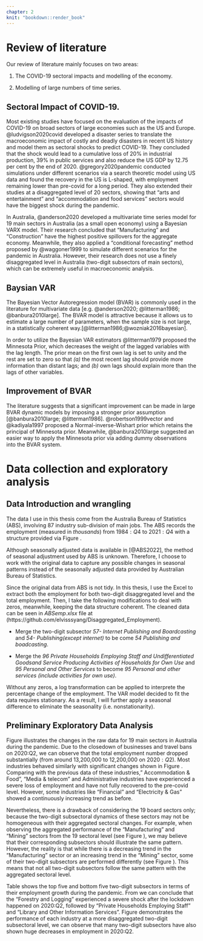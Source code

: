 ```yaml
---
chapter: 2
knit: "bookdown::render_book"
---
```


# Review of literature

Our review of literature mainly focuses on two areas:

1.  The COVID-19 sectoral impacts and modelling of the economy. 

2.  Modelling of large numbers of time series.


## Sectoral Impact of COVID-19.

Most existing studies have focused on the evaluation of the impacts of COVID-19 on broad sectors of large economies such as the US and Europe. @ludvigson2020covid developed a disaster series to translate the macroeconomic impact of costly and deadly disasters in recent US history and model them as sectoral shocks to predict COVID-19. They concluded that the shock would lead to a cumulative loss of 20% in industrial production, 39% in public services and also reduce the US GDP by 12.75 per cent by the end of 2020. @gregory2020pandemic conducted simulations under different scenarios via a search theoretic model using US data and found the recovery in the US is L-shaped, with employment remaining lower than pre-covid for a long period. They also extended their studies at a disaggregated level of 20 sectors, showing that "arts and entertainment" and "accommodation and food services" sectors would have the biggest shock during the pandemic.



In Australia, @anderson2020 developed a multivariate time series model for 19 main sectors in Australia (as a small open economy) using a Bayesian VARX model. Their research concluded that "Manufacturing" and "Construction" have the highest positive spillovers for the aggregate economy. Meanwhile, they also applied a "conditional forecasting" method proposed by @waggoner1999 to simulate different scenarios for the pandemic in Australia. However, their research does not use a finely disaggregated level in Australia (two-digit subsectors of main sectors), which can be extremely useful in macroeconomic analysis.





## Baysian VAR

The Bayesian Vector Autoregression model (BVAR) is commonly used in the literature for multivariate data [e.g. @anderson2020; @litterman1986; @banbura2010large]. The BVAR model is attractive because it allows us to estimate a large number of parameters, when the sample size is not large, in a statistically coherent way.[@litterman1986;@wozniak2016bayesian].

In order to utilize the Bayesian VAR estimators @litterman1979 proposed the Minnesota Prior, which decreases the weight of the lagged variables with the lag length. The prior mean on the first own lag is set to unity and the rest are set to zero so that *(a)* the most recent lag should provide more information than distant lags; and *(b)* own lags should explain more than the lags of other variables.

## Improvement of BVAR

The literature suggests that a significant improvement can be made in large BVAR dynamic models by imposing a stronger prior assumption [@banbura2010large; @litterman1986]. @robertson1999vector and @kadiyala1997 proposed a Normal-inverse-Wishart prior which retains the principal of Minnesota prior. Meanwhile, @banbura2010large suggested an easier way to apply the Minnesota prior via adding dummy observations into the BVAR system.





# Data collection and exploratory analysis

## Data Introduction and wrangling 



The data I use in this thesis come from the Australia Bureau of Statistics (ABS), involving 87 industry sub-division of main jobs. The ABS records the employment (measured in $thousands$) from $1984:Q4$ to $2021:Q4$ with a structure provided via Figure \ref{fig:anzsic}. 


Although seasonally adjusted data is available in [@ABS2022], the method of seasonal adjustment used by ABS is unknown. Therefore, I choose to work with the original data to capture any possible changes in seasonal patterns instead of the seasonally adjusted data provided by Australian Bureau of Statistics. 



Since the original data from ABS is not tidy. In this thesis, I use the Excel to extract both the employment for both two-digit disaggregated level and the total employment. Then, I take the following modifications to deal with zeros, meanwhile, keeping the data structure coherent. The cleaned data can be seen in *ABSemp.xlsx* file at (https://github.com/elvisssyang/Disaggregated_Employment).


+ Merge the two-digit subsector *57- Internet Publishing and Boardcasting* and *54- Publishing(except internet)* to be come *54 Publishing and boadcasting*. 


+ Merge the *96 Private Households Employing Staff and Undifferentiated Goodsand Service Producing Activities of Households for Own Use* and *95 Personal and Other Services* to become *95 Personal and other services (include activities for own use)*.

Without any zeros, a log transformation can be applied to interprete the percentage change of the employment. The VAR model decided to fit the data requires stationary. As a result, I will further apply a seasonal difference to eliminate the seasonality (i.e. nonstationarity).







## Preliminary Exploratory Data Analysis


Figure \ref{fig:19} illustrates the changes in the raw data for 19 main sectors in Australia during the pandemic. Due to the closedown of businesses and travel bans on 2020:Q2, we can observe that the total employment number dropped substantially (from around 13,200,000 to 12,200,000 on $2020:Q2$). Most industries behaved similarly with significant changes shown in Figure \ref{fig:19} . Comparing with the previous data of these industries," Accommodation & Food", "Media & telecom" and Administrative industries have experienced a severe loss of employment and have not fully recovered to the pre-covid level. However, some industries like "Financial" and "Electricity & Gas" showed a continuously increasing trend as before.

Nevertheless, there is a drawback of considering the 19 board sectors only; because the two-digit subsectoral dynamics of these sectors may not be homogeneous with their aggregated sectoral changes. For example, when observing the aggregated performance of the "Manufacturing" and "Mining" sectors from the 19 sectoral level (see Figure \ref{fig:a19}), we may believe that their corresponding subsectors should illustrate the same pattern. However, the reality is that while there is a decreasing trend in the "Manufacturing" sector or an increasing trend in the "Mining" sector, some of their two-digit subsectors are performed differently (see Figure \ref{fig:a87}). This means that not all two-digit subsectors follow the same pattern with the aggregated sectoral level.


Table \ref{tab:comp} shows the top five and bottom five two-digit subsectors in terms of their employment growth during the pandemic. From \ref{tab:comp} we can conclude that the "Forestry and Logging" experienced a severe shock after the lockdown happened on 2020:Q2, followed by "Private Households Employing Staff" and "Library and Other Information Services". Figure \ref{fig:87} demonstrates the performance of each industry at a more disaggregated two-digit subsectoral level, we can observe that many two-digit subsectors have also shown huge decreases in employment in 2020:Q2.



```{=tex}
\begin{table}
\begin{center}
\begin{tabular}{ccc}
\hline
Date     & Sector                                        & Percentage Changes \\
\hline
2020:Q2  & 27 Gas Supply                                 & 50.48\%                                \\
2020: Q2 & 57 Internet Publishing and Broadcasting       & 44.44\%                                \\
2020: Q2 & 56 Broadcasting                               & 41.43\%                                \\
2020: Q2 & 26 Electricity Supply                         & 36.34\%                                \\
2020: Q2 & 20 Non-Metallic Mineral Product Manufacturing & 32.37\% 
                 \\
                 \\
                 \hline
Date     &  Sectors                                      &Percentage Changes\\
                 \hline
2020: Q2 & 03 Forestry and Logging                   &-55.88\%  
                 \\
2020: Q2 & 96 Private Households Employing Staff     & -49.09\% 
                 \\
2020: Q2 & 60 Library and Other Information Services & -46.60\% 
                 \\
2020: Q2 & 02 Aquaculture                                & -44.58\%  
                 \\
2020: Q2 & 91 Sports and Recreation Activities           & -43.71\%
\end{tabular}
\end{center}
\caption{The highest and lowest five two-digit subsectors' employment percentage change for 2020:Q1 to 2020:Q2 }
\label{tab:comp}
\end{table}
```




\clearpage
